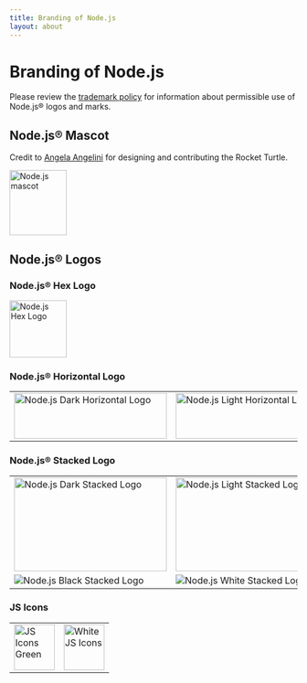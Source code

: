 ```yaml
---
title: Branding of Node.js
layout: about
---
```


# Branding of Node.js

Please review the [trademark policy](https://trademark-policy.openjsf.org/) for information about permissible use of Node.js® logos and marks.

## Node.js® Mascot

Credit to [Angela Angelini](https://www.linkedin.com/in/angeliningl/) for designing and contributing the Rocket Turtle.

<img
  alt="Node.js mascot"
  src="/static/images/node-mascot.svg"
  className="w-[100px]"
  width="100"
  height="114"
/>

## Node.js® Logos

### Node.js® Hex Logo

<img
  alt="Node.js Hex Logo"
  src="/static/logos/nodejsHex.svg"
  className="w-[100px]"
  width="100"
  height="100"
/>

### Node.js® Horizontal Logo

<table>
  <tbody>
    <tr>
      <td>
        <img
          alt="Node.js Dark Horizontal Logo"
          src="/static/logos/nodejsDark.svg"
          className="h-[80px] w-[267px]"
          width="267"
          height="80"
        />
      </td>
      <td>
        <img
          alt="Node.js Light Horizontal Logo"
          src="/static/logos/nodejsLight.svg"
          className="h-[80px] w-[267px] bg-neutral-950 p-2 dark:bg-transparent"
          width="267"
          height="80"
        />
      </td>
    </tr>
  </tbody>
</table>

### Node.js® Stacked Logo

<table>
  <tbody>
    <tr>
      <td>
        <img
          alt="Node.js Dark Stacked Logo"
          src="/static/logos/nodejsStackedDark.svg"
          className="h-[164px] w-[267px]"
          width="267"
          height="164"
        />
      </td>
      <td>
        <img
          alt="Node.js Light Stacked Logo"
          src="/static/logos/nodejsStackedLight.svg"
          className="rounded-xs h-[164px] w-[267px] bg-neutral-950 p-2 dark:bg-transparent"
          width="267"
          height="164"
        />
      </td>
    </tr>
    <tr>
      <td>
        <img
          alt="Node.js Black Stacked Logo"
          src="/static/logos/nodejsStackedBlack.svg"
        />
      </td>
      <td>
        <img
          alt="Node.js White Stacked Logo"
          src="/static/logos/nodejsStackedWhite.svg"
          className="rounded-xs bg-neutral-950 p-2 dark:bg-transparent"
        />
      </td>
    </tr>
  </tbody>
</table>

### JS Icons

<table>
  <tbody>
    <tr>
      <td>
        <img
          alt="JS Icons Green"
          src="/static/logos/jsIconGreen.svg"
          className="height-[80px] mx-auto w-[71px]"
          width="71"
          height="80"
        />
      </td>
      <td>
        <img
          alt="White JS Icons"
          src="/static/logos/jsIconWhite.svg"
          className="height-[80px] rounded-xs mx-auto w-[71px] bg-neutral-950 p-2 dark:bg-transparent"
          width="71"
          height="80"
        />
      </td>
    </tr>
  </tbody>
</table>
